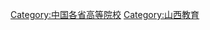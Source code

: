 {{Catnav|頁面分類|各種主題的頁面分類|依中国各省来作的分类|中国各省教育|山西教育}}

[[Category:中国各省高等院校|Category:中国各省高等院校]]
[[Category:山西教育|Category:山西教育]]